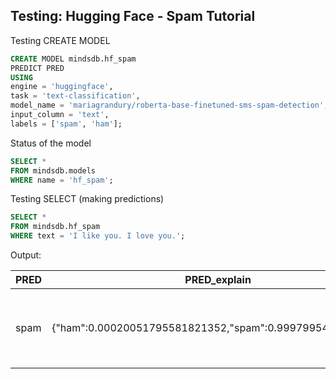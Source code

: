 ## Testing: Hugging Face - Spam Tutorial

Testing CREATE MODEL

```sql
CREATE MODEL mindsdb.hf_spam
PREDICT PRED
USING
engine = 'huggingface',
task = 'text-classification',
model_name = 'mariagrandury/roberta-base-finetuned-sms-spam-detection',
input_column = 'text',
labels = ['spam', 'ham'];
```
Status of the model

```sql
SELECT *
FROM mindsdb.models 
WHERE name = 'hf_spam';

```

Testing SELECT (making predictions)
```sql
SELECT *
FROM mindsdb.hf_spam
WHERE text = 'I like you. I love you.';

```

Output:

| PRED | PRED_explain | text |
| ---- | ------------ | ---- |
| spam | {"ham":0.00020051795581821352,"spam":0.9997995495796204} | I like you. I love you. |
